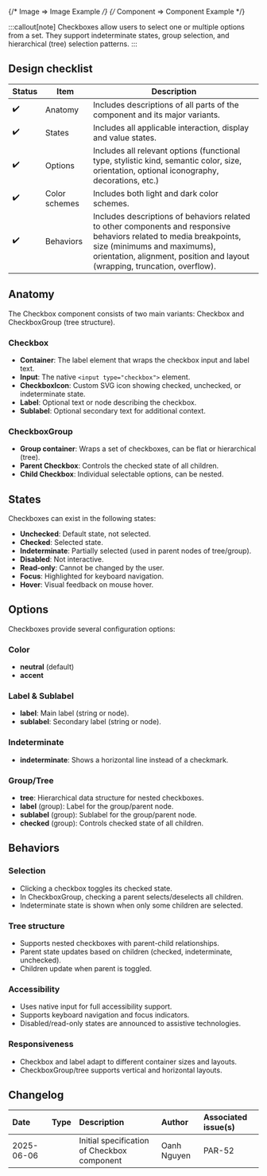 
<TableOfContents />

{/* Image => Image Example */}
{/* Component => Component Example */}

:::callout[note]
Checkboxes allow users to select one or multiple options from a set. They support indeterminate states, group selection, and hierarchical (tree) selection patterns.
:::

## Design checklist <span id="design-checklist"></span>

| Status | Item          | Description                                                                                                                                                                                                                       |
| ------ | ------------- | --------------------------------------------------------------------------------------------------------------------------------------------------------------------------------------------------------------------------------- |
| ✔️     | Anatomy       | Includes descriptions of all parts of the component and its major variants.                                                                                                                                                       |
| ✔️     | States        | Includes all applicable interaction, display and value states.                                                                                                                                                                    |
| ✔️     | Options       | Includes all relevant options (functional type, stylistic kind, semantic color, size, orientation, optional iconography, decorations, etc.)                                                                                       |
| ✔️     | Color schemes | Includes both light and dark color schemes.                                                                                                                                                                                       |
| ✔️     | Behaviors     | Includes descriptions of behaviors related to other components and responsive behaviors related to media breakpoints, size (minimums and maximums), orientation, alignment, position and layout (wrapping, truncation, overflow). |

## Anatomy <span id="anatomy"></span>

The Checkbox component consists of two main variants: Checkbox and CheckboxGroup (tree structure).

### Checkbox

- **Container**: The label element that wraps the checkbox input and label text.
- **Input**: The native `<input type="checkbox">` element.
- **CheckboxIcon**: Custom SVG icon showing checked, unchecked, or indeterminate state.
- **Label**: Optional text or node describing the checkbox.
- **Sublabel**: Optional secondary text for additional context.

### CheckboxGroup

- **Group container**: Wraps a set of checkboxes, can be flat or hierarchical (tree).
- **Parent Checkbox**: Controls the checked state of all children.
- **Child Checkbox**: Individual selectable options, can be nested.

## States <span id="states"></span>

Checkboxes can exist in the following states:

- **Unchecked**: Default state, not selected.
- **Checked**: Selected state.
- **Indeterminate**: Partially selected (used in parent nodes of tree/group).
- **Disabled**: Not interactive.
- **Read-only**: Cannot be changed by the user.
- **Focus**: Highlighted for keyboard navigation.
- **Hover**: Visual feedback on mouse hover.

## Options <span id="options"></span>

Checkboxes provide several configuration options:

### Color

- **neutral** (default)
- **accent**

### Label & Sublabel

- **label**: Main label (string or node).
- **sublabel**: Secondary label (string or node).

### Indeterminate

- **indeterminate**: Shows a horizontal line instead of a checkmark.

### Group/Tree

- **tree**: Hierarchical data structure for nested checkboxes.
- **label** (group): Label for the group/parent node.
- **sublabel** (group): Sublabel for the group/parent node.
- **checked** (group): Controls checked state of all children.

## Behaviors <span id="behaviors"></span>

### Selection

- Clicking a checkbox toggles its checked state.
- In CheckboxGroup, checking a parent selects/deselects all children.
- Indeterminate state is shown when only some children are selected.

### Tree structure

- Supports nested checkboxes with parent-child relationships.
- Parent state updates based on children (checked, indeterminate, unchecked).
- Children update when parent is toggled.

### Accessibility

- Uses native input for full accessibility support.
- Supports keyboard navigation and focus indicators.
- Disabled/read-only states are announced to assistive technologies.

### Responsiveness

- Checkbox and label adapt to different container sizes and layouts.
- CheckboxGroup/tree supports vertical and horizontal layouts.

## Changelog <span id="changelog"></span>

| Date       | Type                                                     | Description                                 | Author      | Associated issue(s) |
| :--------- | :------------------------------------------------------- | :------------------------------------------ | :---------- | :------------------ |
| 2025-06-06 | <Badge size='sm' kind='glass' color='cyan' label="new"/> | Initial specification of Checkbox component | Oanh Nguyen | PAR-52              |
